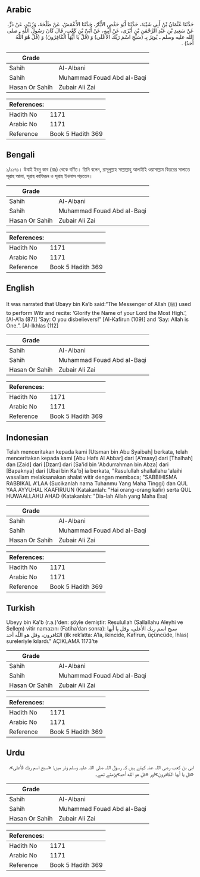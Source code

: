 ## Arabic


<div dir="rtl" lang="ar" style={{fontSize:'larger',backgroundColor:'#f8f9fa',padding:20}}>
حَدَّثَنَا عُثْمَانُ بْنُ أَبِي شَيْبَةَ، حَدَّثَنَا أَبُو حَفْصٍ الأَبَّارُ، حَدَّثَنَا الأَعْمَشُ، عَنْ طَلْحَةَ، وَزُبَيْدٍ، عَنْ ذَرٍّ، عَنْ سَعِيدِ بْنِ عَبْدِ الرَّحْمَنِ بْنِ أَبْزَى، عَنْ أَبِيهِ، عَنْ أُبَىِّ بْنِ كَعْبٍ، قَالَ كَانَ رَسُولُ اللَّهِ ـ صلى الله عليه وسلم ـ يُوتِرُ بِـ ‏(سَبِّحِ اسْمَ رَبِّكَ الأَعْلَى)‏ وَ ‏(قُلْ يَا أَيُّهَا الْكَافِرُونَ)‏ وَ ‏(قُلْ هُوَ اللَّهُ أَحَدٌ‏)‏ ‏.‏
</div>
<div style={{backgroundColor:'#f8f9fa',padding:20, marginBottom: 10}}><table> <thead> <tr> <th>Grade</th> <th></th> </tr> </thead> <tbody> <tr><td>Sahih</td><td>Al-Albani</td></tr><tr><td>Sahih</td><td>Muhammad Fouad Abd al-Baqi</td></tr><tr><td>Hasan Or Sahih</td><td>Zubair Ali Zai</td></tr></tbody></table><table> <thead> <tr> <th>References:</th> <th></th> </tr> </thead> <tbody><tr><td>Hadith No</td><td>1171</td></tr><tr><td>Arabic No</td><td>1171</td></tr><tr><td>Reference</td><td>Book 5 Hadith 369</td></tr></tbody></table></div>

## Bengali


<div dir="ltr" lang="bn" style={{fontSize:'larger',backgroundColor:'#f8f9fa',padding:20}}>
১/১১৭১। উবাই ইবনু কাব (রাঃ) থেকে বর্ণিত। তিনি বলেন, রাসূলুল্লাহ সাল্লাল্লাহু আলাইহি ওয়াসাল্লাম বিতরের সালাতে সূরাহ আলা, সূরাহ কাফিরূন ও সূরাহ ইখলাস পড়তেন।
</div>
<div style={{backgroundColor:'#f8f9fa',padding:20, marginBottom: 10}}><table> <thead> <tr> <th>Grade</th> <th></th> </tr> </thead> <tbody> <tr><td>Sahih</td><td>Al-Albani</td></tr><tr><td>Sahih</td><td>Muhammad Fouad Abd al-Baqi</td></tr><tr><td>Hasan Or Sahih</td><td>Zubair Ali Zai</td></tr></tbody></table><table> <thead> <tr> <th>References:</th> <th></th> </tr> </thead> <tbody><tr><td>Hadith No</td><td>1171</td></tr><tr><td>Arabic No</td><td>1171</td></tr><tr><td>Reference</td><td>Book 5 Hadith 369</td></tr></tbody></table></div>

## English


<div dir="ltr" lang="en" style={{fontSize:'larger',backgroundColor:'#f8f9fa',padding:20}}>
It was narrated that Ubayy bin Ka’b said:“The Messenger of Allah (ﷺ) used to perform Witr and recite: ‘Glorify the Name of your Lord the Most High.’, [Al-A’la (87)] ‘Say: O you disbelievers!” [Al-Kafirun (109)] and ‘Say: Allah is One.”. [Al-Ikhlas (112]
</div>
<div style={{backgroundColor:'#f8f9fa',padding:20, marginBottom: 10}}><table> <thead> <tr> <th>Grade</th> <th></th> </tr> </thead> <tbody> <tr><td>Sahih</td><td>Al-Albani</td></tr><tr><td>Sahih</td><td>Muhammad Fouad Abd al-Baqi</td></tr><tr><td>Hasan Or Sahih</td><td>Zubair Ali Zai</td></tr></tbody></table><table> <thead> <tr> <th>References:</th> <th></th> </tr> </thead> <tbody><tr><td>Hadith No</td><td>1171</td></tr><tr><td>Arabic No</td><td>1171</td></tr><tr><td>Reference</td><td>Book 5 Hadith 369</td></tr></tbody></table></div>

## Indonesian


<div dir="ltr" lang="id" style={{fontSize:'larger',backgroundColor:'#f8f9fa',padding:20}}>
Telah menceritakan kepada kami [Utsman bin Abu Syaibah] berkata, telah menceritakan kepada kami [Abu Hafs Al Abbar] dari [A'masy] dari [Thalhah] dan [Zaid] dari [Dzarr] dari [Sa'id bin 'Abdurrahman bin Abza] dari [Bapaknya] dari [Ubai bin Ka'b] ia berkata, "Rasulullah shallallahu 'alaihi wasallam melaksanakan shalat witir dengan membaca; "SABBIHISMA RABBIKAL A'LAA (Sucikanlah nama Tuhanmu Yang Maha Tinggi) dan QUL YAA AYYUHAL KAAFIRUUN (Katakanlah: "Hai orang-orang kafir) serta QUL HUWAALLAHU AHAD (Katakanlah: "Dia-lah Allah yang Maha Esa)
</div>
<div style={{backgroundColor:'#f8f9fa',padding:20, marginBottom: 10}}><table> <thead> <tr> <th>Grade</th> <th></th> </tr> </thead> <tbody> <tr><td>Sahih</td><td>Al-Albani</td></tr><tr><td>Sahih</td><td>Muhammad Fouad Abd al-Baqi</td></tr><tr><td>Hasan Or Sahih</td><td>Zubair Ali Zai</td></tr></tbody></table><table> <thead> <tr> <th>References:</th> <th></th> </tr> </thead> <tbody><tr><td>Hadith No</td><td>1171</td></tr><tr><td>Arabic No</td><td>1171</td></tr><tr><td>Reference</td><td>Book 5 Hadith 369</td></tr></tbody></table></div>

## Turkish


<div dir="ltr" lang="tr" style={{fontSize:'larger',backgroundColor:'#f8f9fa',padding:20}}>
Ubeyy bin Ka'b (r.a.)'den: şöyle demiştir: Resulullah (Sallallahu Aleyhi ve Sellem) vitir namazını (Fatiha’dan sonra): سبح اسم ربك الأعلى، وقل يا أيها الكافرون، وقل هو اللَّه أحد (ilk rek’atta: A’la, ikincide, Kafirun, üçüncüde, İhlas) sureleriyle kılardı." AÇIKLAMA 1173’te
</div>
<div style={{backgroundColor:'#f8f9fa',padding:20, marginBottom: 10}}><table> <thead> <tr> <th>Grade</th> <th></th> </tr> </thead> <tbody> <tr><td>Sahih</td><td>Al-Albani</td></tr><tr><td>Sahih</td><td>Muhammad Fouad Abd al-Baqi</td></tr><tr><td>Hasan Or Sahih</td><td>Zubair Ali Zai</td></tr></tbody></table><table> <thead> <tr> <th>References:</th> <th></th> </tr> </thead> <tbody><tr><td>Hadith No</td><td>1171</td></tr><tr><td>Arabic No</td><td>1171</td></tr><tr><td>Reference</td><td>Book 5 Hadith 369</td></tr></tbody></table></div>

## Urdu


<div dir="rtl" lang="ur" style={{fontSize:'larger',backgroundColor:'#f8f9fa',padding:20}}>
ابی بن کعب رضی اللہ عنہ کہتے ہیں کہ رسول اللہ صلی اللہ علیہ وسلم وتر میں: «سبح اسم ربك الأعلى»، «قل يا أيها الكافرون»اور «قل هو الله أحد»پڑھتے تھے۔
</div>
<div style={{backgroundColor:'#f8f9fa',padding:20, marginBottom: 10}}><table> <thead> <tr> <th>Grade</th> <th></th> </tr> </thead> <tbody> <tr><td>Sahih</td><td>Al-Albani</td></tr><tr><td>Sahih</td><td>Muhammad Fouad Abd al-Baqi</td></tr><tr><td>Hasan Or Sahih</td><td>Zubair Ali Zai</td></tr></tbody></table><table> <thead> <tr> <th>References:</th> <th></th> </tr> </thead> <tbody><tr><td>Hadith No</td><td>1171</td></tr><tr><td>Arabic No</td><td>1171</td></tr><tr><td>Reference</td><td>Book 5 Hadith 369</td></tr></tbody></table></div>